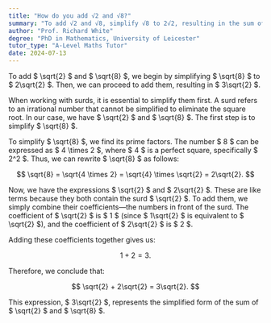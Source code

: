 ```yaml
---
title: "How do you add √2 and √8?"
summary: "To add √2 and √8, simplify √8 to 2√2, resulting in the sum of 3√2."
author: "Prof. Richard White"
degree: "PhD in Mathematics, University of Leicester"
tutor_type: "A-Level Maths Tutor"
date: 2024-07-13
---
```


To add $ \sqrt{2} $ and $ \sqrt{8} $, we begin by simplifying $ \sqrt{8} $ to $ 2\sqrt{2} $. Then, we can proceed to add them, resulting in $ 3\sqrt{2} $.

When working with surds, it is essential to simplify them first. A surd refers to an irrational number that cannot be simplified to eliminate the square root. In our case, we have $ \sqrt{2} $ and $ \sqrt{8} $. The first step is to simplify $ \sqrt{8} $.

To simplify $ \sqrt{8} $, we find its prime factors. The number $ 8 $ can be expressed as $ 4 \times 2 $, where $ 4 $ is a perfect square, specifically $ 2^2 $. Thus, we can rewrite $ \sqrt{8} $ as follows:

$$
\sqrt{8} = \sqrt{4 \times 2} = \sqrt{4} \times \sqrt{2} = 2\sqrt{2}.
$$

Now, we have the expressions $ \sqrt{2} $ and $ 2\sqrt{2} $. These are like terms because they both contain the surd $ \sqrt{2} $. To add them, we simply combine their coefficients—the numbers in front of the surd. The coefficient of $ \sqrt{2} $ is $ 1 $ (since $ 1\sqrt{2} $ is equivalent to $ \sqrt{2} $), and the coefficient of $ 2\sqrt{2} $ is $ 2 $. 

Adding these coefficients together gives us:

$$
1 + 2 = 3.
$$

Therefore, we conclude that:

$$
\sqrt{2} + 2\sqrt{2} = 3\sqrt{2}.
$$

This expression, $ 3\sqrt{2} $, represents the simplified form of the sum of $ \sqrt{2} $ and $ \sqrt{8} $.
    